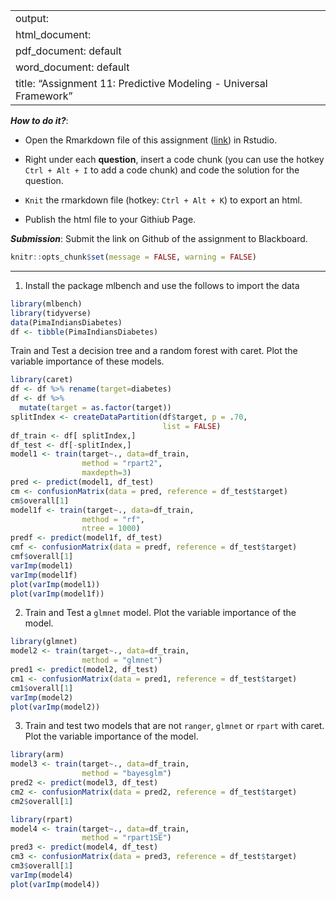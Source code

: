 
---
output: 
  html_document:
  pdf_document: default
  word_document: default
title: "Assignment 11: Predictive Modeling - Universal Framework"
---

***How to do it?***: 

- Open the Rmarkdown file of this assignment ([link](assignment11.Rmd)) in Rstudio. 

- Right under each **question**, insert  a code chunk (you can use the hotkey `Ctrl + Alt + I` to add a code chunk) and code the solution for the question. 

- `Knit` the rmarkdown file (hotkey: `Ctrl + Alt + K`) to export an html.  

-  Publish the html file to your Githiub Page. 

***Submission***: Submit the link on Github of the assignment to Blackboard.

```r
knitr::opts_chunk$set(message = FALSE, warning = FALSE)
```


-------

1. Install the package mlbench and use the follows to import the data

```r
library(mlbench)
library(tidyverse)
data(PimaIndiansDiabetes)
df <- tibble(PimaIndiansDiabetes)
```

Train and Test a decision tree and a random forest with caret. Plot the variable importance of these models. 
```r
library(caret)
df <- df %>% rename(target=diabetes)
df <- df %>% 
  mutate(target = as.factor(target))
splitIndex <- createDataPartition(df$target, p = .70, 
                                  list = FALSE)
df_train <- df[ splitIndex,]
df_test <- df[-splitIndex,]
model1 <- train(target~., data=df_train, 
                method = "rpart2",
                maxdepth=3)
pred <- predict(model1, df_test)
cm <- confusionMatrix(data = pred, reference = df_test$target)
cm$overall[1]
model1f <- train(target~., data=df_train, 
                method = "rf",
                ntree = 1000) 
predf <- predict(model1f, df_test)
cmf <- confusionMatrix(data = predf, reference = df_test$target)
cmf$overall[1]
varImp(model1)
varImp(model1f)
plot(varImp(model1))
plot(varImp(model1f))
```

2. Train and Test a `glmnet` model. Plot the variable importance of the model. 
```r
library(glmnet)
model2 <- train(target~., data=df_train, 
                method = "glmnet")
pred1 <- predict(model2, df_test)
cm1 <- confusionMatrix(data = pred1, reference = df_test$target)
cm1$overall[1]
varImp(model2)
plot(varImp(model2))
```

3. Train and test two models that are not `ranger`, `glmnet` or `rpart`  with caret. Plot the variable importance of the model. 
```r
library(arm)
model3 <- train(target~., data=df_train, 
                method = "bayesglm")
pred2 <- predict(model3, df_test)
cm2 <- confusionMatrix(data = pred2, reference = df_test$target)
cm2$overall[1]

library(rpart)
model4 <- train(target~., data=df_train, 
                method = "rpart1SE")
pred3 <- predict(model4, df_test)
cm3 <- confusionMatrix(data = pred3, reference = df_test$target)
cm3$overall[1]
varImp(model4)
plot(varImp(model4))
```

